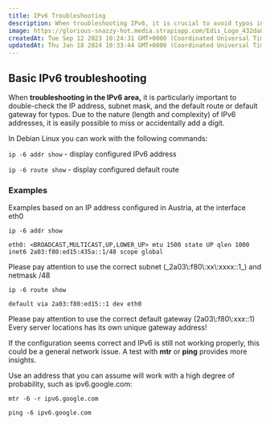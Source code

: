 ```yaml
---
title: IPv6 Troubleshooting
description: When troubleshooting IPv6, it is crucial to avoid typos in IP addresses, subnet masks, and default routes or gateways due to the length and complexity of IPv6 addresses.
image: https://glorious-snazzy-hot.media.strapiapp.com/Edis_Logo_432da83b15.jpg
createdAt: Tue Sep 12 2023 10:24:31 GMT+0000 (Coordinated Universal Time)
updatedAt: Thu Jan 18 2024 10:33:44 GMT+0000 (Coordinated Universal Time)
---
```


## Basic IPv6 troubleshooting

When **troubleshooting in the IPv6 area,** it is particularly important to double-check the IP address, subnet mask, and the default route or default gateway for typos. Due to the nature (length and complexity) of IPv6 addresses, it is easily possible to miss or accidentally add a digit.

In Debian Linux you can work with the following commands:

`ip -6 addr show` - display configured IPv6 address

`ip -6 route show` - display configured default route

### Examples

Examples based on an IP address configured in Austria, at the interface eth0

```shell
ip -6 addr show

eth0: <BROADCAST,MULTICAST,UP,LOWER_UP> mtu 1500 state UP qlen 1000 inet6 2a03:f80:ed15:435a::1/48 scope global

```

<Note>
  Please pay attention to use the correct subnet (_2a03\:f80\:xx\:xxxx::1_) and
  netmask /48
</Note>

```shell
ip -6 route show

default via 2a03:f80:ed15::1 dev eth0

```

<Note>
  Please pay attention to use the correct default gateway (2a03\:f80\:xxx::1)
  Every server locations has its own unique gateway address!
</Note>

If the configuration seems correct and IPv6 is still not working properly, this could be a general network issue. A test with **mtr** or **ping** provides more insights.

Use an address that you can assume will work with a high degree of probability, such as ipv6.google.com:

`mtr -6 -r ipv6.google.com`

`ping -6 ipv6.google.com`
